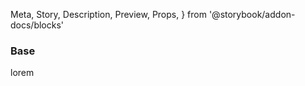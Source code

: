   Meta,
  Story,
  Description,
  Preview,
  Props,
} from '@storybook/addon-docs/blocks'


<Meta title="Miscellaneous/Image" />

### Base

<Preview>
  <Story name="Base">
    <span>lorem</span>
  </Story>
</Preview>
